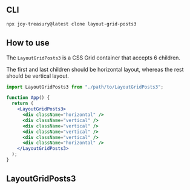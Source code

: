 
<Meta title="Layout/Grid/Posts3" />

## CLI

```sh
npx joy-treasury@latest clone layout-grid-posts3
```

## How to use

The `LayoutGridPosts3` is a CSS Grid container that accepts 6 children.

The first and last children should be horizontal layout, whereas the rest should be vertical layout.

```jsx
import LayoutGridPosts3 from "./path/to/LayoutGridPosts3";

function App() {
  return (
    <LayoutGridPosts3>
      <div className="horizontal" />
      <div className="vertical" />
      <div className="vertical" />
      <div className="vertical" />
      <div className="vertical" />
      <div className="horizontal" />
    </LayoutGridPosts3>
  );
}
```

## LayoutGridPosts3

<Source code={raw} language="tsx" />
